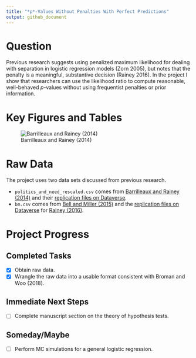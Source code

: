 ```yaml
---
title: "*p*-Values Without Penalties With Perfect Predictions"
output: github_document
---
```


# Question

Previous research suggests using penalized maximum likelihood for dealing with separation in logistic regression models (Zorn 2005), but notes that the penalty is a meaningful, substantive decision (Rainey 2016). In the project I show that researchers can use the likelihood ratio to compute reasonable, well-behaved *p*-values without using frequentist penalties or prior information.

# Key Figures and Tables

![Barrilleaux and Rainey (2014)](doc/tab/br-fits-s-gh.png)

# Raw Data

The project uses two data sets discussed from previous research. 

- `politics_and_need_rescaled.csv` comes from [Barrilleaux and Rainey (2014)](http://www.carlislerainey.com/papers/need.pdf) and their [replication files on Dataverse](https://dataverse.unc.edu/dataset.xhtml?persistentId=doi:10.15139/S3/12130).
- `bm.csv` comes from [Bell and Miller (2015)](https://journals.sagepub.com/doi/abs/10.1177/0022002713499718) and the [replication files on Dataverse](https://dataverse.harvard.edu/dataset.xhtml?persistentId=doi:10.7910/DVN/VW7G2Q) for [Rainey (2016)](http://www.carlislerainey.com/papers/separation.pdf).

# Project Progress

## Completed Tasks

- [x] Obtain raw data.
- [x] Wrangle the raw data into a usable format consistent with Broman and Woo (2018).

## Immediate Next Steps

- [ ] Complete manuscript section on the theory of hypothesis tests.

## Someday/Maybe

- [ ] Perform MC simulations for a general logistic regression.
